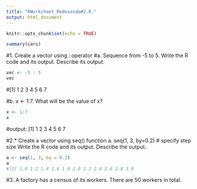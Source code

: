 ```yaml
---
title: "RWorksheet_Redosendo#2.R."
output: html_document
---
```


```r
knitr::opts_chunk$set(echo = TRUE)
```

```r
summary(cars)
```
#1. Create a vector using : operator
#a. Sequence from -5 to 5. Write the R code and its output. Describe its output.
```r
vec <- -5 : 5
vec
```
#[1] 1 2 3 4 5 6 7

#b. x <- 1:7. What will be the value of x?
```r
x <- 1:7
x
```
#output: [1] 1 2 3 4 5 6 7

#2.* Create a vector using seq() function
a. seq(1, 3, by=0.2) # specify step size
Write the R code and its output. Describe the output.
```r

a <- seq(1, 3, by = 0.2)
a
#[1] 1.0 1.2 1.4 1.6 1.8 2.0 2.2 2.4 2.6 2.8 3.0
```

#3. A factory has a census of its workers. There are 50 workers in total.




